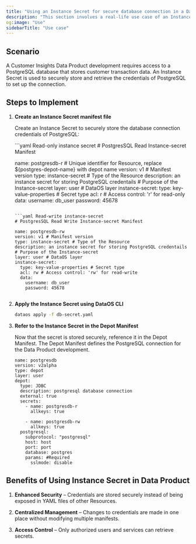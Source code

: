 ```yaml
---
title: "Using an Instance Secret for secure database connection in a Data Product"
description: "This section involves a real-life use case of an Instance Secret."
og:image: "Use"
sidebarTitle: "Use case"
---
```


## **Scenario**

A Customer Insights Data Product development requires access to a PostgreSQL database that stores customer transaction data. An Instance Secret is used to securely store and retrieve the credentials of PostgreSQL to set up the connection.

## **Steps to Implement**

1. **Create an Instance Secret manifest file**

   Create an Instance Secret to securely store the database connection credentials of PostgreSQL:

   <CodeGroup>
     ```yaml Read-only instance secret
     # PostgresSQL Read Instance-secret Manifest

     name: postgresdb-r # Unique identifier for Resource, replace ${postgres-depot-name} with depot name
     version: v1 # Manifest version
     type: instance-secret # Type of the Resource
     description: an instance secret for storing PostgreSQL credentails # Purpose of the Instance-secret
     layer: user # DataOS layer
     instance-secret:
       type: key-value-properties # Secret type
       acl: r # Access control: 'r' for read-only
       data:
         username: db_user
         password: 45678
     ```

     ```yaml Read-write instance-secret
     # PostgresSQL Read Write Instance-secret Manifest

     name: postgresdb-rw 
     version: v1 # Manifest version
     type: instance-secret # Type of the Resource
     description: an instance secret for storing PostgreSQL credentails # Purpose of the Instance-secret
     layer: user # DataOS layer
     instance-secret:
       type: key-value-properties # Secret type
       acl: rw # Access control: 'rw' for read-write
       data:
         username: db_user
         password: 45678
      
     ```
   </CodeGroup>

3. **Apply the Instance Secret using DataOS CLI**

   ```bash
   dataos apply -f db-secret.yaml
   ```

4. **Refer to the Instance Secret in the Depot Manifest**

   Now that the secret is stored securely, reference it in the Depot Manifest. The Depot Manifest defines the PostgreSQL connection for the Data Product development.
   ```
   name: postgresdb
   version: v2alpha
   type: depot
   layer: user
   depot:
     type: JDBC                  
     description: postgresql database connection
     external: true
     secrets:
       - name: postgresdb-r
         allkeys: true

       - name: postgresdb-rw
         allkeys: true
     postgresql:                        
       subprotocol: "postgresql"
       host: host
       port: port
       database: postgres
       params: #Required 
         sslmode: disable

   ```

## **Benefits of Using Instance Secret in Data Product**

1. **Enhanced Security** – Credentials are stored securely instead of being exposed in YAML files of other Resources.

2. **Centralized Management** – Changes to credentials are made in one place without modifying multiple manifests.

3. **Access Control** – Only authorized users and services can retrieve secrets.